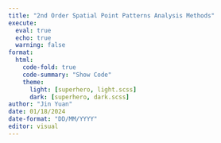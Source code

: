 ```yaml
---
title: "2nd Order Spatial Point Patterns Analysis Methods"
execute: 
  eval: true
  echo: true
  warning: false
format: 
  html:
    code-fold: true
    code-summary: "Show Code"
    theme: 
      light: [superhero, light.scss]
      dark: [superhero, dark.scss]
author: "Jin Yuan"
date: 01/18/2024
date-format: "DD/MM/YYYY"
editor: visual
---
```

